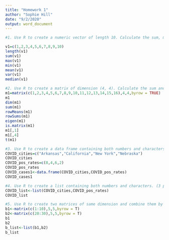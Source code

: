```yaml
---
title: "Homework 1"
author: "Sophie Hill"
date: "9/2/2020"
output: word_document
---
```


```r
#1. Use R to create a numeric vector of length 10. Calculate the sum, maximum, minimum, mean, variance, and median. (5 points)

v1=c(1,2,3,4,5,6,7,8,9,10)
length(v1)
sum(v1)
max(v1)
min(v1)
mean(v1)
var(v1)
median(v1)
```

```r
#2. Use R to create a matrix of dimension (4, 4). Calculate the sum and mean for each row. Calculate the eigenvalues and eigenvectors. Output the first and last column. Output the transpose of your created matrix. (5 points)
m1=matrix(c(1,2,3,4,5,6,7,8,9,10,11,12,13,14,15,16),4,4,byrow = TRUE)
m1
dim(m1)
sum(m1)
rowMeans(m1)
rowSums(m1)
eigen(m1)
is.matrix(m1)
m1[,1]
m1[,4]
t(m1)
```

```r
#3. Use R to create a data frame containing both numbers and characters. (3 points)
COVID_cities=c("Arkansas","California","New York","Nebraska")
COVID_cities
COVID_pos_rates=c(8,4,6,2)
COVID_pos_rates
COVID_cases1<-data.frame(COVID_cities,COVID_pos_rates)
COVID_cases1

```

```r
#4. Use R to create a list containing both numbers and characters. (3 points)
COVID_list<-list(COVID_cities,COVID_pos_rates)
COVID_list
```

```r
#5. Use R to create two matrices of same dimension and combine them by row and column, respectively. (4 points)
b1<-matrix(c(1:10),5,5,byrow = T)
b2<-matrix(c(20:30),5,5,byrow = T)
b1
b2
b_list<-list(b1,b2)
b_list
```




